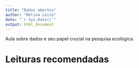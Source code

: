 ```yaml
---
title: "Dados abertos"
author: "Melina Leite"
date: "`r Sys.Date()`"
output: html_document
---
```


Aula sobre dados e seu papel crucial na pesquisa ecológica.



# Leituras recomendadas

